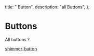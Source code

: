   title: " Button",
  description:
    "all Buttons",
};

# Buttons
 All buttons ?

 
[shimmer-button](/components/buttons/shimmer-button)
<BackButton href="/components/button" />